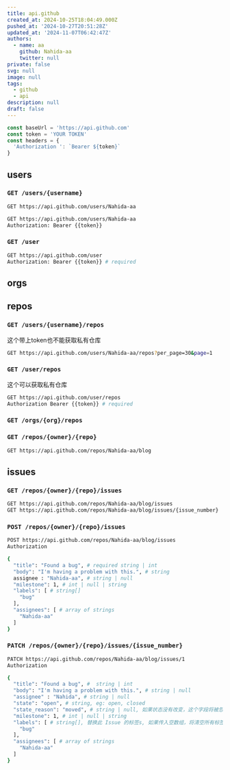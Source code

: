 ```yaml
---
title: api.github
created_at: 2024-10-25T18:04:49.000Z
pushed_at: '2024-10-27T20:51:28Z'
updated_at: '2024-11-07T06:42:47Z'
authors:
  - name: aa
    github: Nahida-aa
    twitter: null
private: false
svg: null
image: null
tags:
  - github
  - api
description: null
draft: false
---
```

```ts
const baseUrl = 'https://api.github.com'
const token = 'YOUR TOKEN'
const headers = {
  'Authorization ': `Bearer ${token}`
}
```
## users
### `GET /users/{username}`
```sh
GET https://api.github.com/users/Nahida-aa
```
```sh
GET https://api.github.com/users/Nahida-aa
Authorization: Bearer {{token}}
```
### `GET /user`
```sh
GET https://api.github.com/user
Authorization: Bearer {{token}} # required
```
## orgs
## repos
### `GET /users/{username}/repos`
这个带上token也不能获取私有仓库
```sh
GET https://api.github.com/users/Nahida-aa/repos?per_page=30&page=1
```
### `GET /user/repos`
这个可以获取私有仓库
```sh
GET https://api.github.com/user/repos
Authorization Bearer {{token}} # required
```
### `GET /orgs/{org}/repos`
### `GET /repos/{owner}/{repo}`
```sh
GET https://api.github.com/repos/Nahida-aa/blog
```
## issues
### `GET /repos/{owner}/{repo}/issues`
```sh
GET https://api.github.com/repos/Nahida-aa/blog/issues
GET https://api.github.com/repos/Nahida-aa/blog/issues/{issue_number}
```
### `POST /repos/{owner}/{repo}/issues`
```sh
POST https://api.github.com/repos/Nahida-aa/blog/issues
Authorization

{
  "title": "Found a bug", # required string | int
  "body": "I'm having a problem with this.", # string 
  assignee : "Nahida-aa", # string | null
  "milestone": 1, # int | null | string
  "labels": [ # string[]
    "bug"
  ],
  "assignees": [ # array of strings
    "Nahida-aa"
  ]
}
```
### `PATCH /repos/{owner}/{repo}/issues/{issue_number}`
```sh
PATCH https://api.github.com/repos/Nahida-aa/blog/issues/1
Authorization

{
  "title": "Found a bug", #  string | int
  "body": "I'm having a problem with this.", # string | null
  "assignee" : "Nahida", # string | null
  "state": "open", # string, eg: open, closed
  "state_reason": "moved", # string | null, 如果状态没有改变，这个字段将被忽略
  "milestone": 1, # int | null | string
  "labels": [ # string[], 替换此 Issue 的标签s, 如果传入空数组，将清空所有标签
    "bug"
  ],
  "assignees": [ # array of strings
    "Nahida-aa"
  ]
}
```
